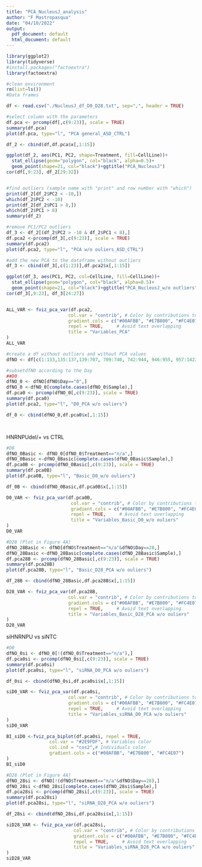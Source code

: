 ```yaml
---
title: "PCA_NucleusJ_analysis"
author: "F Mastropasqua"
date: "04/10/2022"
output:
  pdf_document: default
  html_document: default
---
```


```r
library(ggplot2)
library(tidyverse)
#install.packages("factoextra")
library(factoextra)

#clean environment
rm(list=ls())
#Data frames

df <- read.csv("./NucleusJ_df_D0_D28.txt", sep=",", header = TRUE)

#select column with the parameters
df.pca <- prcomp(df[,c(9:23)], scale = TRUE)
summary(df.pca)
plot(df.pca, type="l", "PCA general_ASD_CTRL")

df_2 <- cbind(df,df.pca$x[,1:15])

ggplot(df_2, aes(PC1, PC2, shape=Treatment, fill=CellLine))+
  stat_ellipse(geom="polygon", col="black", alpha=0.5)+
  geom_point(shape=21, col="black")+ggtitle("PCA_NucleusJ")
cor(df[,9:23], df_2[29:32])


#find outliers (sample name with "print" and row number with "which")
print(df_2[df_2$PC2 < -10,])
which(df_2$PC2 < -10)
print(df_2[df_2$PC1 > 8,])
which(df_2$PC1 > 8)
summary(df_2)

#remove PC1/PC2 outliers
df_3 <- df_2[(df_2$PC2 > -10 & df_2$PC1 < 8),]
df.pca2 <-prcomp(df_3[,c(9:23)], scale = TRUE)
summary(df.pca2)
plot(df.pca2, type="l", "PCA w/o ouliers_ASD_CTRL")

#add the new PCA to the dataframe without outliers
df_3 <- cbind(df_3[,c(1:23)],df.pca2$x[,1:15])

ggplot(df_3, aes(PC1, PC2, col=CellLine, fill=CellLine))+
  stat_ellipse(geom="polygon", col="black", alpha=0.5)+
  geom_point(shape=21, col="black")+ggtitle("PCA_NucleusJ_w/o outliers")
cor(df_3[,9:23], df_3[24:27])


ALL_VAR <- fviz_pca_var(df.pca2,
                       col.var = "contrib", # Color by contributions to the PC
                       gradient.cols = c("#00AFBB", "#E7B800", "#FC4E07"),
                       repel = TRUE,     # Avoid text overlapping
                       title = "Variables_PCA"
)
ALL_VAR

#create a df without outliers and without PCA values
dfNO <- df[c(1:133,135:137,139:707, 709:740, 742:944, 946:955, 957:1422),]

#subsetdfNO according to the Day
##D0
dfNO_0 <- dfNO[dfNO$Day=="0",]
dfNO_0 <-dfNO_0[complete.cases(dfNO_0$Sample),]
df.pca0 <- prcomp(dfNO_0[,c(9:23)], scale = TRUE)
summary(df.pca0)
plot(df.pca2, type="l", "D0_PCA w/o ouliers")

df_0 <- cbind(dfNO_0,df.pca0$x[,1:15])




```

HNRNPUdel/+ vs CTRL


```r
#D0
dfNO_0Basic <- dfNO_0[dfNO_0$Treatment=="n/a",]
dfNO_0Basic <-dfNO_0Basic[complete.cases(dfNO_0Basic$Sample),]
df.pca0B <- prcomp(dfNO_0Basic[,c(9:23)], scale = TRUE)
summary(df.pca0B)
plot(df.pca0B, type="l", "Basic_D0_w/o ouliers")

df_0B <- cbind(dfNO_0Basic,df.pca0B$x[,1:15])

D0_VAR <- fviz_pca_var(df.pca0B,
                        col.var = "contrib", # Color by contributions to the PC
                        gradient.cols = c("#00AFBB", "#E7B800", "#FC4E07"),
                        repel = TRUE,     # Avoid text overlapping
                        title = "Variables_Basic_D0_w/o ouliers"
)
D0_VAR

#D28 (Plot in Figure 4A)
dfNO_28Basic <- dfNO[dfNO$Treatment=="n/a"&dfNO$Day==28,]
dfNO_28Basic <-dfNO_28Basic[complete.cases(dfNO_28Basic$Sample),]
df.pca28B <- prcomp(dfNO_28Basic[,c(9:23)], scale = TRUE)
summary(df.pca28B)
plot(df.pca28B, type="l", "Basic_D28_PCA w/o ouliers")

df_28B <- cbind(dfNO_28Basic,df.pca28B$x[,1:15])

D28_VAR <- fviz_pca_var(df.pca28B,
                       col.var = "contrib", # Color by contributions to the PC
                       gradient.cols = c("#00AFBB", "#E7B800", "#FC4E07"),
                       repel = TRUE,     # Avoid text overlapping
                       title = "Variables_Basic_D28_PCA w/o ouliers"
)
D28_VAR
```

siHNRNPU vs siNTC

```r
#D0 
dfNO_0si <- dfNO_0[!(dfNO_0$Treatment=="n/a"),]
df.pca0si <- prcomp(dfNO_0si[,c(9:23)], scale = TRUE)
summary(df.pca0si)
plot(df.pca0si, type="l", "siRNA_D0_PCA w/o ouliers")

df_0si <- cbind(dfNO_0si,df.pca0si$x[,1:15])

siD0_VAR <- fviz_pca_var(df.pca0si,
                       col.var = "contrib", # Color by contributions to the PC
                       gradient.cols = c("#00AFBB", "#E7B800", "#FC4E07"),
                       repel = TRUE,     # Avoid text overlapping
                       title = "Variables_siRNA_D0_PCA w/o ouliers"
)
siD0_VAR

BI_siD0 <-fviz_pca_biplot(df.pca0si, repel = TRUE,
                col.var = "#2E9FDF", # Variables color
                col.ind = "cos2",# Individuals color
                gradient.cols = c("#00AFBB", "#E7B800", "#FC4E07")
)
BI_siD0

#D28 (Plot in Figure 4A)
dfNO_28si <- dfNO[!(dfNO$Treatment=="n/a"&dfNO$Day==28),]
dfNO_28si <-dfNO_28si[complete.cases(dfNO_28si$Sample),]
df.pca28si <- prcomp(dfNO_28si[,c(9:23)], scale = TRUE)
summary(df.pca28si)
plot(df.pca28si, type="l", "siRNA_D28_PCA w/o ouliers")

df_28si <- cbind(dfNO_28si,df.pca28si$x[,1:15])

siD28_VAR <- fviz_pca_var(df.pca28si,
                         col.var = "contrib", # Color by contributions to the PC
                         gradient.cols = c("#00AFBB", "#E7B800", "#FC4E07"),
                         repel = TRUE,     # Avoid text overlapping
                         title = "Variables_siRNA_D28_PCA w/o ouliers"
)
siD28_VAR

```

